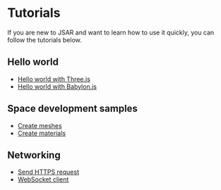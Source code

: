 # Tutorials

If you are new to JSAR and want to learn how to use it quickly, you can follow the tutorials below.

## Hello world

- [Hello world with Three.js](./tutorials/helloworld-threejs)
- [Hello world with Babylon.js](./tutorials/helloworld-babylonjs)

## Space development samples

- [Create meshes](./tutorials/create-meshes)
- [Create materials](./tutorials/create-materials)

## Networking

- [Send HTTPS request](./tutorials/https-request)
- [WebSocket client](./tutorials/connect-websocket-server)
